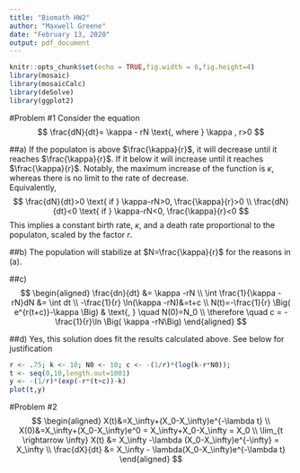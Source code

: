 ```yaml
---
title: "Biomath HW2"
author: "Maxwell Greene"
date: "February 13, 2020"
output: pdf_document
---
```


```r
knitr::opts_chunk$set(echo = TRUE,fig.width = 6,fig.height=4)
library(mosaic)
library(mosaicCalc)
library(deSolve)
library(ggplot2)
```

#Problem #1
Consider the equation
$$
\frac{dN}{dt}= \kappa - rN \text{,  where } \kappa , r>0
$$

##a) 
If the populaton is above $\frac{\kappa}{r}$, it will decrease until it reaches $\frac{\kappa}{r}$. If it below it will increase until it reaches $\frac{\kappa}{r}$. Notably, the maximum increase of the function is $\kappa$, whereas there is no limit to the rate of decrease.  
Equivalently,
$$
\frac{dN}{dt}>0 \text{ if } \kappa-rN>0, \frac{\kappa}{r}>0 \\
\frac{dN}{dt}<0 \text{ if } \kappa-rN<0, \frac{\kappa}{r}<0
$$
This implies a constant birth rate, $\kappa$, and a death rate proportional to the populaton, scaled by the factor $r$.


##b)
The population will stabilize at $N=\frac{\kappa}{r}$ for the reasons in (a).

##c)
$$
\begin{aligned}
\frac{dn}{dt} &= \kappa -rN \\
\int \frac{1}{\kappa -rN}dN &= \int dt \\
-\frac{1}{r} \ln(\kappa -rN)&=t+c \\
N(t)=-\frac{1}{r} \Big( e^{r(t+c)}-\kappa \Big) &
\text{, } \quad N(0)=N_0 \\
\therefore \quad c = -\frac{1}{r}\ln \Big( \kappa -rN\Big)
\end{aligned}
$$

##d)
Yes, this solution does fit the results calculated above.
See below for justification
```r
r <- .75; k <- 10; N0 <- 10; c <- -(1/r)*(log(k-r*N0));
t <- seq(0,10,length.out=1001)
y <- -(1/r)*(exp(-r*(t+c))-k)
plot(t,y)
```

#Problem #2
$$
\begin{aligned}
X(t)&=X_\infty+(X_0-X_\infty)e^{-\lambda t} \\
X(0)&=X_\infty+(X_0-X_\infty)e^0 = X_\infty+X_0-X_\infty = X_0 \\
\lim_{t \rightarrow \infty} X(t) &= X_\infty -\lambda (X_0-X_\infty)e^{-\infty} = X_\infty \\
\frac{dX}{dt} &= X_\infty - \lambda(X_0-X_\infty)e^{-\lambda t}
\end{aligned}
$$






